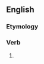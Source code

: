 ==English==

===Etymology===
{{suffix|correct|eth|lang=en}}

===Verb===
{{head|en|verb form}}

# {{en-archaic third-person singular of|correct}}